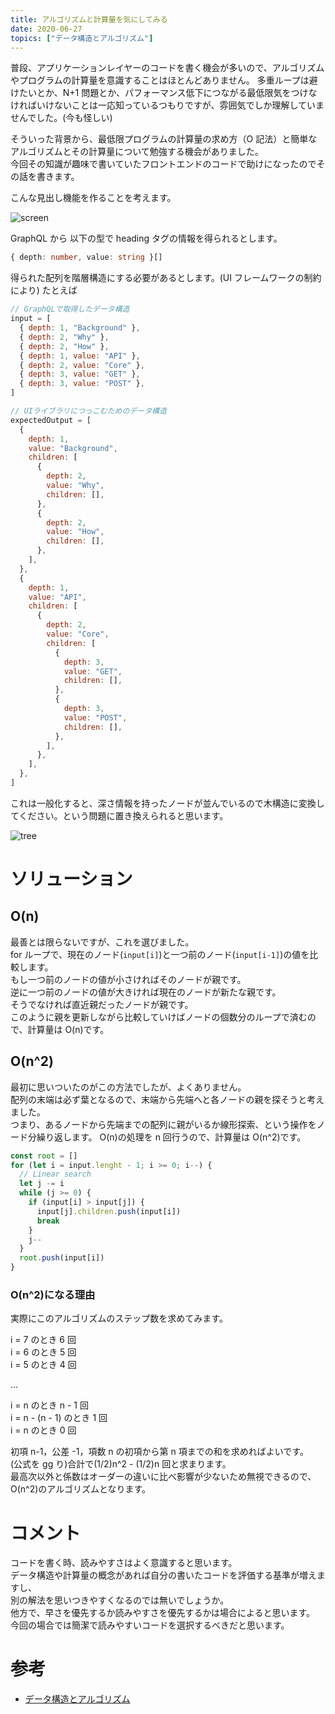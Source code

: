 ```yaml
---
title: アルゴリズムと計算量を気にしてみる
date: 2020-06-27
topics: ["データ構造とアルゴリズム"]
---
```


普段、アプリケーションレイヤーのコードを書く機会が多いので、アルゴリズムやプログラムの計算量を意識することはほとんどありません。
多重ループは避けたいとか、N+1 問題とか、パフォーマンス低下につながる最低限気をつけなければいけないことは一応知っているつもりですが、雰囲気でしか理解していませんでした。(今も怪しい)

そういった背景から、最低限プログラムの計算量の求め方（O 記法）と簡単なアルゴリズムとその計算量について勉強する機会がありました。  
今回その知識が趣味で書いていたフロントエンドのコードで助けになったのでその話を書きます。

こんな見出し機能を作ることを考えます。

![screen](./screen.png)

GraphQL から 以下の型で heading タグの情報を得られるとします。

```typescript
{ depth: number, value: string }[]
```

得られた配列を階層構造にする必要があるとします。(UI フレームワークの制約により)
たとえば

```javascript
// GraphQLで取得したデータ構造
input = [
  { depth: 1, "Background" },
  { depth: 2, "Why" },
  { depth: 2, "How" },
  { depth: 1, value: "API" },
  { depth: 2, value: "Core" },
  { depth: 3, value: "GET" },
  { depth: 3, value: "POST" },
]

// UIライブラリにつっこむためのデータ構造
expectedOutput = [
  {
    depth: 1,
    value: "Background",
    children: [
      {
        depth: 2,
        value: "Why",
        children: [],
      },
      {
        depth: 2,
        value: "How",
        children: [],
      },
    ],
  },
  {
    depth: 1,
    value: "API",
    children: [
      {
        depth: 2,
        value: "Core",
        children: [
          {
            depth: 3,
            value: "GET",
            children: [],
          },
          {
            depth: 3,
            value: "POST",
            children: [],
          },
        ],
      },
    ],
  },
]
```

これは一般化すると、深さ情報を持ったノードが並んでいるので木構造に変換してください。という問題に置き換えられると思います。

![tree](./tree-diagram.png)

# ソリューション

## O(n)

最善とは限らないですが、これを選びました。  
for ループで、現在のノード(`input[i]`)と一つ前のノード(`input[i-1]`)の値を比較します。  
もし一つ前のノードの値が小さければそのノードが親です。  
逆に一つ前のノードの値が大きければ現在のノードが新たな親です。  
そうでなければ直近親だったノードが親です。  
このように親を更新しながら比較していけばノードの個数分のループで済むので、計算量は O(n)です。

## O(n^2)

最初に思いついたのがこの方法でしたが、よくありません。  
配列の末端は必ず葉となるので、末端から先端へと各ノードの親を探そうと考えました。  
つまり、あるノードから先端までの配列に親がいるか線形探索、という操作をノード分繰り返します。
O(n)の処理を n 回行うので、計算量は O(n^2)です。

```javascript
const root = []
for (let i = input.lenght - 1; i >= 0; i--) {
  // Linear search
  let j -= i
  while (j >= 0) {
    if (input[i] > input[j]) {
      input[j].children.push(input[i])
      break
    }
    j--
  }
  root.push(input[i])
}
```

### O(n^2)になる理由

実際にこのアルゴリズムのステップ数を求めてみます。

i = 7 のとき 6 回  
i = 6 のとき 5 回  
i = 5 のとき 4 回

...

i = n のとき n - 1 回  
i = n - (n - 1) のとき 1 回  
i = n のとき 0 回

初項 n-1，公差 -1，項数 n の初項から第 n 項までの和を求めればよいです。  
(公式を gg り)合計で(1/2)n^2 - (1/2)n 回と求まります。  
最高次以外と係数はオーダーの違いに比べ影響が少ないため無視できるので、O(n^2)のアルゴリズムとなります。

# コメント

コードを書く時、読みやすさはよく意識すると思います。  
データ構造や計算量の概念があれば自分の書いたコードを評価する基準が増えますし、  
別の解法を思いつきやすくなるのでは無いでしょうか。  
他方で、早さを優先するか読みやすさを優先するかは場合によると思います。  
今回の場合では簡潔で読みやすいコードを選択するべきだと思います。

# 参考

- [データ構造とアルゴリズム](https://www.amazon.co.jp/dp/4901683497)
